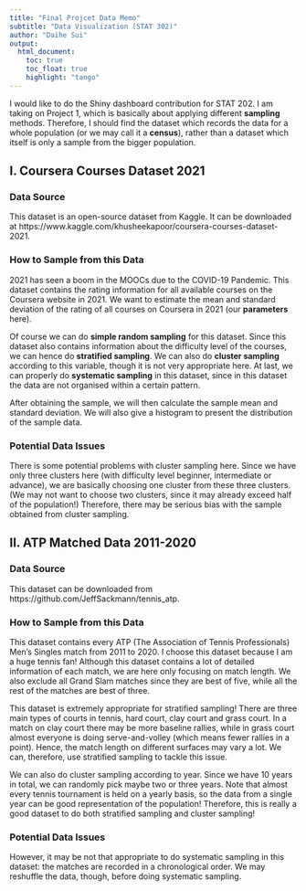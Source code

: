 ```yaml
---
title: "Final Projcet Data Memo"
subtitle: "Data Visualization (STAT 302)"
author: "Daihe Sui"
output:
  html_document:
    toc: true
    toc_float: true
    highlight: "tango"
---
```


I would like to do the Shiny dashboard contribution for STAT 202. I am taking on Project 1, which is basically about applying different **sampling** methods. Therefore, I should find the dataset which records the data for a whole population (or we may call it a **census**), rather than a dataset which itself is only a sample from the bigger population.

## I. Coursera Courses Dataset 2021

### Data Source

This dataset is an open-source dataset from Kaggle. It can be downloaded at https://www.kaggle.com/khusheekapoor/coursera-courses-dataset-2021.

### How to Sample from this Data

2021 has seen a boom in the MOOCs due to the COVID-19 Pandemic. This dataset contains the rating information for all available courses on the Coursera website in 2021. We want to estimate the mean and standard deviation of the rating of all courses on Coursera in 2021 (our **parameters** here).

Of course we can do **simple random sampling** for this dataset. Since this dataset also contains information about the difficulty level of the courses, we can hence do **stratified sampling**. We can also do **cluster sampling** according to this variable, though it is not very appropriate here. At last, we can properly do **systematic sampling** in this dataset, since in this dataset the data are not organised within a certain pattern.

After obtaining the sample, we will then calculate the sample mean and standard deviation. We will also give a histogram to present the distribution of the sample data.

### Potential Data Issues

There is some potential problems with cluster sampling here. Since we have only three clusters here (with difficulty level beginner, intermediate or advance), we are basically choosing one cluster from these three clusters. (We may not want to choose two clusters, since it may already exceed half of the population!) Therefore, there may be serious bias with the sample obtained from cluster sampling.

## II. ATP Matched Data 2011-2020

### Data Source

This dataset can be downloaded from https://github.com/JeffSackmann/tennis_atp.

### How to Sample from this Data

This dataset contains every ATP (The Association of Tennis Professionals) Men's Singles match from 2011 to 2020. I choose this dataset because I am a huge tennis fan! Although this dataset contains a lot of detailed information of each match, we are here only focusing on match length. We also exclude all Grand Slam matches since they are best of five, while all the rest of the matches are best of three.

This dataset is extremely appropriate for stratified sampling! There are three main types of courts in tennis, hard court, clay court and grass court. In a match on clay court there may be more baseline rallies, while in grass court almost everyone is doing serve-and-volley (which means fewer rallies in a point). Hence, the match length on different surfaces may vary a lot. We can, therefore, use stratified sampling to tackle this issue.

We can also do cluster sampling according to year. Since we have 10 years in total, we can randomly pick maybe two or three years. Note that almost every tennis tournament is held on a yearly basis, so the data from a single year can be good representation of the population! Therefore, this is really a good dataset to do both stratified sampling and cluster sampling!

### Potential Data Issues

However, it may be not that appropriate to do systematic sampling in this dataset: the matches are recorded in a chronological order. We may reshuffle the data, though, before doing systematic sampling.
